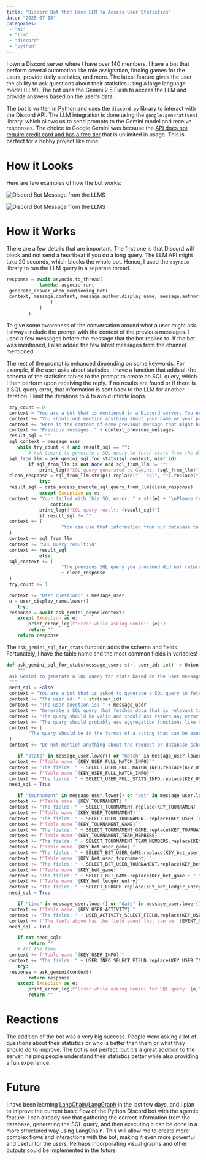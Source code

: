 ```yaml
---
title: "Discord Bot that Uses LLM to Access User Statistics"
date: "2025-07-15"
categories:
 - "ai"
 - "llm"
 - "discord"
 - "python"
---
```


I own a Discord server where I have over 140 members. I have a bot that perform several automation like role assignation, finding games for the users, provide daily statistics, and more. The latest feature gives the user the ability to ask questions about their statistics using a large language model (LLM). The bot uses the Gemini 2.5 Flash to access the LLM and provide answers based on the user's data.

The bot is written in Python and uses the `discord.py` library to interact with the Discord API. The LLM integration is done using the `google.generativeai` library, which allows us to send prompts to the Gemini model and receive responses. The choice to Google Gemini was because the [API does not require credit card and has a free tier](https://ai.google.dev/gemini-api/docs/pricing) that is unlimited in usage. This is perfect for a hobby project like mine.

# How it Looks

Here are few examples of how the bot works:

![Discord Bot Message from the LLMS](/images/blog/ai_discord_conversation1.png)

![Discord Bot Message from the LLMS](/images/blog/ai_discord_conversation2.png)

# How it Works

There are a few details that are important. The first one is that Discord will block and not send a heartbeat if you do a long query. The LLM API might take 20 seconds, which blocks the whole bot. Hence, I used the `asyncio` library to run the LLM query in a separate thread. 

```python 
response = await asyncio.to_thread(
            lambda: asyncio.run(
 generate_answer_when_mentioning_bot(
 context, message.content, message.author.display_name, message.author.id
                )
            )
        )
```
To give some awareness of the conversation around what a user might ask. I always include the prompt with the context of the previous messages. I used a few messages before the message that the bot replied to. If the bot was mentioned, I also added the few latest messages from the channel mentioned.

The rest of the prompt is enhanced depending on some keywords. For example, if the user asks about statistics, I have a function that adds all the schema of the statistics tables to the prompt to create an SQL query, which I then perform upon receiving the reply. If no results are found or if there is a SQL query error, that information is sent back to the LLM for another iteration. I limit the iterations to 4 to avoid infinite loops.

```python
 try_count = 0
 context = "You are a bot that is mentioned in a Discord server. You need to answer to the user who mentioned you."
 context += "You should not mention anything about your name or your purpose, just answer the question."
 context += "Here is the context of some previous message that might help you craft the best response:"
 context += "Previous messages: " + context_previous_messages
 result_sql = ""
 sql_context = message_user
    while try_count < 4 and result_sql == "":
        # Ask Gemini to generate a SQL query to fetch stats from the database
 sql_from_llm = ask_gemini_sql_for_stats(sql_context, user_id)
        if sql_from_llm is not None and sql_from_llm != "":
            print_log(f"SQL query generated by Gemini: {sql_from_llm}")
 clean_response = sql_from_llm.strip().replace("```sql", "").replace("```", "")
            try:
 result_sql = data_access_execute_sql_query_from_llm(clean_response)
            except Exception as e:
 context += "Your failed with this SQL error: " + str(e) + "\nPlease try again with a different query."
                continue
            print_log(f"SQL query result: {result_sql}")
            if result_sql != "":
 context += (
                    "You can use that information from our database to complete your answer: SQL Queries fields:\n"
 )
 context += sql_from_llm
 context += "SQL Query result:\n"
 context += result_sql
            else:
 sql_context += (
                    "The previous SQL query you provided did not return any result. Please try again with a different query. Here is what you provided: "
                    + clean_response
 )
 try_count += 1

 context += "User question:" + message_user
 u = user_display_name.lower()
    try:
 response = await ask_gemini_async(context)
    except Exception as e:
        print_error_log(f"Error while asking Gemini: {e}")
        return ""
    return response
```

The `ask_gemini_sql_for_stats` function adds the schema and fields. Fortunately, I have the table name and the most common fields in variables!

```python
def ask_gemini_sql_for_stats(message_user: str, user_id: int) -> Union[str, None]:
    """
 Ask Gemini to generate a SQL query for stats based on the user message.
 """
 need_sql = False
 context = "You are a bot that is asked to generate a SQL query to fetch stats from a database."
 context += "The user id: " + str(user_id)
 context += "The user question is: " + message_user
 context += "Generate a SQL query that fetches data that is relevant to the user question."
 context += "The query should be valid and should not return any error when executed. To do wrap the response with"
 context += "The query should probably use aggregation functions like COUNT, SUM, AVG, MAX, MIN, etc. to avoid large result sets."
 context += (
        "The query should be in the format of a string that can be executed in Python and compatible with SQLite 3.45."
 )
 context += "Do not mention anything about the request or database schema, only return the SQL query and only SELECT query is acceptable."

    if "stats" in message_user.lower() or "match" in message_user.lower() or "data" in message_user.lower():
 context += f"Table name `{KEY_USER_FULL_MATCH_INFO}`"
 context += "The fields: " + SELECT_USER_FULL_MATCH_INFO.replace(KEY_USER_FULL_MATCH_INFO + ".", "")
 context += f"Table name `{KEY_USER_FULL_MATCH_INFO}`"
 context += "The fields: " + SELECT_USER_FULL_STATS_INFO.replace(KEY_USER_FULL_MATCH_INFO + ".", "")
 need_sql = True

    if "tournament" in message_user.lower() or "bet" in message_user.lower():
 context += f"Table name `{KEY_TOURNAMENT}`"
 context += "The fields: " + SELECT_TOURNAMENT.replace(KEY_TOURNAMENT + ".", "")
 context += f"Table name `{KEY_USER_TOURNAMENT}`"
 context += "The fields: " + SELECT_USER_TOURNAMENT.replace(KEY_USER_TOURNAMENT + ".", "")
 context += f"Table name `{KEY_TOURNAMENT_GAME}`"
 context += "The fields: " + SELECT_TOURNAMENT_GAME.replace(KEY_TOURNAMENT_GAME + ".", "")
 context += f"Table name `{KEY_TOURNAMENT_TEAM_MEMBERS}`"
 context += "The fields: " + SELECT_TOURNAMENT_TEAM_MEMBERS.replace(KEY_TOURNAMENT_TEAM_MEMBERS + ".", "")
 context += f"Table name `{KEY_bet_user_game}`"
 context += "The fields: " + SELECT_BET_USER_GAME.replace(KEY_bet_user_game + ".", "")
 context += f"Table name `{KEY_bet_user_tournament}`"
 context += "The fields: " + SELECT_BET_USER_TOURNAMENT.replace(KEY_bet_user_tournament + ".", "")
 context += f"Table name `{KEY_bet_game}`"
 context += "The fields: " + SELECT_BET_GAME.replace(KEY_bet_game + ".", "")
 context += f"Table name `{KEY_bet_ledger_entry}`"
 context += "The fields: " + SELECT_LEDGER.replace(KEY_bet_ledger_entry + ".", "")
 need_sql = True

    if "time" in message_user.lower() or "date" in message_user.lower() or "schedule" in message_user.lower():
 context += f"Table name `{KEY_USER_ACTIVITY}`"
 context += "The fields: " + USER_ACTIVITY_SELECT_FIELD.replace(KEY_USER_ACTIVITY + ".", "")
 context += f"The field above has the field event that can be '{EVENT_CONNECT}' or '{EVENT_DISCONNECT}' which can be used to know when someone was online between a period of time"
 need_sql = True

    if not need_sql:
        return ""
    # All the time
 context += f"Table name `{KEY_USER_INFO}`"
 context += "The fields: " + USER_INFO_SELECT_FIELD.replace(KEY_USER_INFO + ".", "")
    try:
 response = ask_gemini(context)
        return response
    except Exception as e:
        print_error_log(f"Error while asking Gemini for SQL query: {e}")
        return ""
```

# Reactions 

The addition of the bot was a very big success. People were asking a lot of questions about their statistics or who is better than them or what they should do to improve. The bot is not perfect, but it's a great addition to the server, helping people understand their statistics better while also providing a fun experience.

# Future
I have been learning [LangChain/LangGraph](https://www.langchain.com/langgraph) in the last few days, and I plan to improve the current basic flow of the Python Discord bot with the agentic feature. I can already see that gathering the correct information from the database, generating the SQL query, and then executing it can be done in a more structured way using LangChain. This will allow me to create more complex flows and interactions with the bot, making it even more powerful and useful for the users. Perhaps incorporating visual graphs and other outputs could be implemented in the future. 